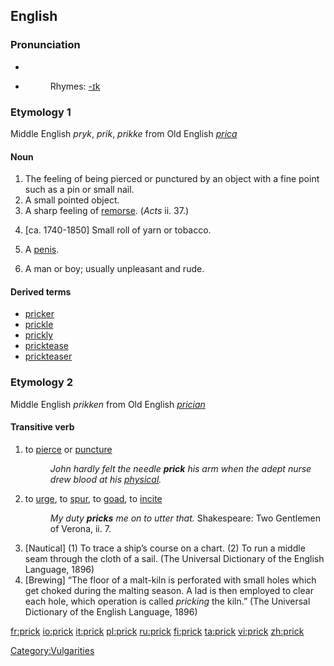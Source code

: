 ==English==

===Pronunciation===
* {{IPA|/prɪk/}}
* {{SAMPA|/prIk/}}
*:Rhymes: [[Rhymes:English:-ɪk|-ɪk]]

===Etymology 1===
Middle English ''pryk'', ''prik'', ''prikke'' from Old English ''[[prica]]''

====Noun====
{{en-noun}}

# The feeling of being pierced or punctured by an object with a fine point such as a pin or small nail.
# A small pointed object.
# A sharp feeling of [[remorse]]. (''Acts'' ii. 37.)
# {{context|nautical|obsolete}} [ca. 1740-1850] Small roll of yarn or tobacco.
# {{slang}} A [[penis]].
# {{context|especially UK|slang|pejorative}} A man or boy; usually unpleasant and rude.

====Derived terms====
*[[pricker]]
*[[prickle]]
*[[prickly]]
*[[pricktease]]
*[[prickteaser]]

===Etymology 2===
Middle English ''prikken'' from Old English ''[[prician]]''

====Transitive verb====
{{rfc-trverb|Transitive verb}}
{{en-verb}}

# to [[pierce]] or [[puncture]]
#: ''John hardly felt the needle '''prick''' his arm when the adept nurse drew blood at his [[physical]].''
# to [[urge]], to [[spur]], to [[goad]], to [[incite]]
#: ''My duty '''pricks''' me on to utter that.'' Shakespeare: Two Gentlemen of Verona, ii. 7.
# [Nautical] (1) To trace a ship’s course on a chart. (2) To run a middle seam through the cloth of a sail. (The Universal Dictionary of the English Language, 1896)
# [Brewing] “The floor of a malt-kiln is perforated with small holes which get choked during the malting season. A lad is then employed to clear each hole, which operation is called ''pricking'' the kiln.” (The Universal Dictionary of the English Language, 1896)

[[Category:Vulgarities]]

[[fr:prick]]
[[io:prick]]
[[it:prick]]
[[pl:prick]]
[[ru:prick]]
[[fi:prick]]
[[ta:prick]]
[[vi:prick]]
[[zh:prick]]